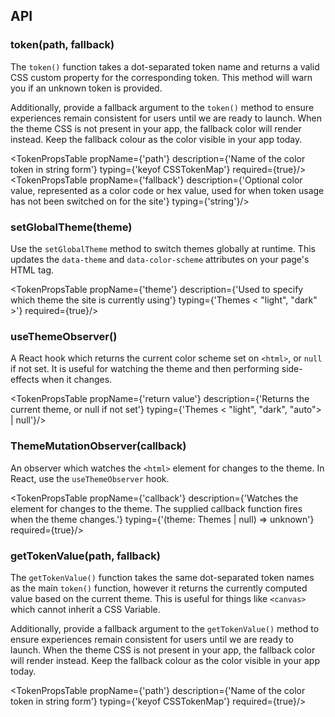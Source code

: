 
## API

### token(path, fallback)

The `token()` function takes a dot-separated token name and returns a valid CSS custom property for the corresponding token. This method will warn you if an unknown token is provided.

Additionally, provide a fallback argument to the `token()` method to ensure experiences remain consistent for users until we are ready to launch. When the theme CSS is not present in your app, the fallback color will render instead. Keep the fallback colour as the color visible in your app today.

<TokenPropsTable propName={'path'} description={'Name of the color token in string form'} typing={'keyof CSSTokenMap'} required={true}/>
<TokenPropsTable propName={'fallback'} description={'Optional color value, represented as a color code or hex value, used for when token usage has not been switched on for the site'} typing={'string'}/>

### setGlobalTheme(theme)

Use the `setGlobalTheme` method to switch themes globally at runtime. This updates the `data-theme` and `data-color-scheme` attributes on your page's HTML tag.

<TokenPropsTable propName={'theme'} description={'Used to specify which theme the site is currently using'} typing={'Themes < "light", "dark" >'} required={true}/>

### useThemeObserver()

A React hook which returns the current color scheme set on `<html>`, or `null` if not set. It is useful for watching the theme and then performing side-effects when it changes.

<TokenPropsTable propName={'return value'} description={'Returns the current theme, or null if not set'} typing={'Themes < "light", "dark", "auto"> | null'}/>

### ThemeMutationObserver(callback)

An observer which watches the `<html>` element for changes to the theme. In React, use the `useThemeObserver` hook.

<TokenPropsTable propName={'callback'} description={'Watches the <html> element for changes to the theme. The supplied callback function fires when the theme changes.'} typing={'(theme: Themes | null) => unknown'} required={true}/>

### getTokenValue(path, fallback)

The `getTokenValue()` function takes the same dot-separated token names as the main `token()` function, however it returns the currently computed value based on the current theme. This is useful for things like `<canvas>` which cannot inherit a CSS Variable.

Additionally, provide a fallback argument to the `getTokenValue()` method to ensure experiences remain consistent for users until we are ready to launch. When the theme CSS is not present in your app, the fallback color will render instead. Keep the fallback colour as the color visible in your app today.

<TokenPropsTable propName={'path'} description={'Name of the color token in string form'} typing={'keyof CSSTokenMap'} required={true}/>
